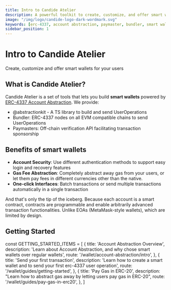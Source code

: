 ```yaml
---
title: Intro to Candide Atelier
description: A powerful toolkit to create, customize, and offer smart wallets. Explore ERC-4337 support, account abstraction, paymaster integration, bundler features, and seamless management of smart wallets
image: "/img/logo/candide-logo-dark-wordmark.svg"
keywords: [erc-4337, account abstraction, paymaster, bundler, smart wallets]
sidebar_position: 1
---
```

# Intro to Candide Atelier 

Create, customize and offer smart wallets for your users

## What is Candide Atelier?

Candide Atelier is a set of tools that lets you build **smart wallets** powered by [ERC-4337 Account Abstraction](https://eips.ethereum.org/EIPS/eip-4337). We provide:

- @abstractionkit - A TS library to build and send UserOperations
- Bundler: ERC-4337 nodes on all EVM compatible chains to send UserOperations
- Paymasters: Off-chain verification API facilitating transaction sponsorship

## Benefits of smart wallets

- **Account Security**: Use different authentication methods to support easy login and recovery features 
- **Gas Fee Abstraction**: Completely abstract away gas from your users, or let them pay fees in different currencies other than the native.
- **One-click Interfaces**: Batch transactions or send multiple transactions automatically in a single transaction

And that's only the tip of the iceberg. Because each account is a smart contract, contracts are programmable and enable arbitrarily advanced transaction functionalities. Unlike EOAs (MetaMask-style wallets), which are limited by design. 

## Getting Started
const GETTING_STARTED_ITEMS = [
  {
    title: 'Account Abstraction Overview',
    description: 'Learn about Account Abstraction, and why chose smart wallets over regular wallets',
    route: '/wallet/account-abstraction/intro',
  },
  {
    title: 'Send your first transaction',
    description: 'Learn how to create a smart wallet and to send your first erc-4337 user operation',
    route: '/wallet/guides/getting-started',
  },
  {
    title: 'Pay Gas in ERC-20',
    description: "Learn how to abstract gas away by letting users pay gas in ERC-20",
    route: '/wallet/guides/pay-gas-in-erc20',
  },
]

<CardList items={GETTING_STARTED_ITEMS} />

